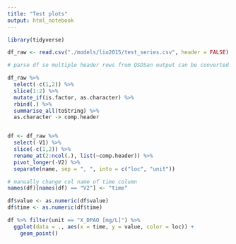 ```yaml
---
title: "Test plots"
output: html_notebook
---
```


```r
library(tidyverse)
```


```r
df_raw <- read.csv("./models/liu2015/test_series.csv", header = FALSE)

# parse df so multiple header rows from QSDSan output can be converted into proper format for long df use in R

df_raw %>%
  select(-c(1,2)) %>%
  slice(1:2) %>%
  mutate_if(is.factor, as.character) %>%
  rbind(.) %>% 
  summarise_all(toString) %>% 
  as.character -> comp.header


df <- df_raw %>% 
  select(-V1) %>%
  slice(-c(1,2)) %>%
  rename_at(2:ncol(.), list(~comp.header)) %>%
  pivot_longer(-V2) %>% 
  separate(name, sep = ", ", into = c("loc", "unit"))

# manually change col name of time column
names(df)[names(df) == "V2"] <- "time"

df$value <- as.numeric(df$value)
df$time <- as.numeric(df$time)

```


```r

df %>% filter(unit == "X_DPAO [mg/L]") %>%
  ggplot(data = ., aes(x = time, y = value, color = loc)) +
    geom_point()
  
```

